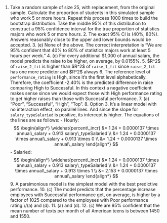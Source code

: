 1. Take a random sample of size 25, with replacement, from the original sample. Calculate the proportion of students in this simulated sample who work 5 or more hours. Repeat this process 1000 times to build the bootstrap distribution. Take the middle 95% of this distribution to construct a 95% confidence interval for the true proportion of statistics majors who work 5 or more hours. 2. The exact 95% CI is (40%, 80%). Answers reasonably close to the upper and lower bounds would be accepted. 3. \(e\) None of the above. The correct interpretation is “We are 95% confident that 40% to 80% of statistics majors work at least 5 hours per week.” 4. \(c\) For every additional \$1,000 of annual salary, the model predicts the raise to be higher, on average, by 0.0155%. 5. \$R\^2\$ of `raise_2_fit` is higher than \$R\^2\$ of `raise_1_fit` since `raise_2_fit` has one more predictor and \$R\^2\$ always 6. The reference level of `performance_rating` is High, since it’s the first level alphabetically. Therefore, the coefficient -2.40% is the predicted difference in raise comparing High to Successful. In this context a negative coefficient makes sense since we would expect those with High performance rating to get higher raises than those with Successful performance. 7. \(a\) “Poor”, “Successful”, “High”, “Top”. 8. Option 3. It's a linear model with no interaction effect, so parallel lines. And since the slope for `salary_typeSalaried` is positive, its intercept is higher. The equations of the lines are as follows: - Hourly: $$ \begin{align*} \widehat{percent\_incr} &= 1.24 + 0.0000137 \times annual\_salary + 0.913 salary\_typeSalaried \\ &= 1.24 + 0.0000137 \times annual\_salary + 0.913 \times 0 \\ &= 1.24 + 0.0000137 \times annual\_salary \end{align*} $$ - Salaried: $$ \begin{align*} \widehat{percent\_incr} &= 1.24 + 0.0000137 \times annual\_salary + 0.913 salary\_typeSalaried \\ &= 1.24 + 0.0000137 \times annual\_salary + 0.913 \times 1 \\ &= 2.153 + 0.0000137 \times annual\_salary \end{align*} $$ 9. A parsimonious model is the simplest model with the best predictive performance. 10. \(c\) The model predicts that the percentage increase employees with Successful performance get, on average, is higher by a factor of 1025 compared to the employees with Poor performance rating.\\/(a) and (d). 11. \(a\) and (d). 12. \(c\) We are 95% confident that the mean number of texts per month of all American teens is between 1450 and 1550.